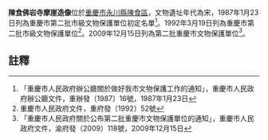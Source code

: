 {{msg:重慶市文物保護單位
|名稱 = 陳食佛岩寺摩崖造像
|編號 = 34
|圖片 = 
|級別 = 3
|分類 = 
|時代 = 宋
|地点 = [[永川縣|永川縣]][[陳食區|陳食區]]
|坐標 = 
|登錄 = 1987年1月23日
}}
{{msg:重慶市文物保護單位
|名稱 = 陳食佛崖寺摩崖造像
|編號 = 23
|圖片 = 
|級別 = 4
|分類 = 
|時代 = 宋
|地点 = [[永川縣|永川縣]][[陳食區|陳食區]]
|坐標 = 
|登錄 = 1992年3月19日
}}
{{msg:重慶市文物保護單位
|名稱 = 陳食佛摩崖造像
|編號 = 94
|圖片 = 
|級別 = 6
|分類 = 
|時代 = 宋代
|地点 = [[永川區|永川區]][[陳食鎮|陳食鎮]]南場口
|坐標 = 
|登錄 = 2009年12月15日
}}
'''陳食佛岩寺摩崖造像'''位於[[重慶市|重慶市]][[永川縣|永川縣]][[陳食區|陳食區]]，文物遺址年代為宋，1987年1月23日列為重慶市第二批市級文物保護單位初定名單<ref>「重慶市人民政府辦公廳關於做好我市文物保護工作的通知」，重慶市人民政府辦公廳文件，重辦發〔1987〕16號，1987年1月23日</ref>。1992年3月19日列為重慶市第二批市級文物保護單位<ref>重慶市人民政府文件，重府發〔1992〕52號</ref>。2009年12月15日列為第二批重慶市文物保護單位<ref>「重慶市人民政府關於公布第二批重慶市文物保護單位的通知」，重慶市人民政府文件，渝府發（2009）118號，2009年12月15日</ref>。
== 註釋 ==
{{reflist}}
{{文物保護單位小作品}}